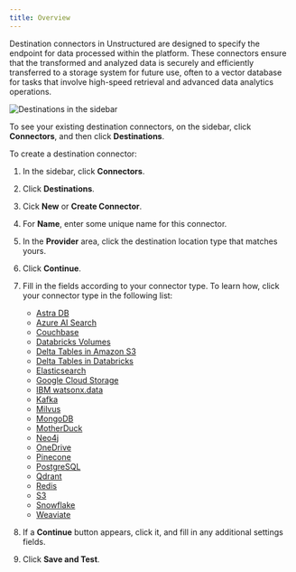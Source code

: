 ```yaml
---
title: Overview
---
```



<FirstTimeUIDestinationConnector />

Destination connectors in Unstructured are designed to specify the endpoint for data processed within the platform. These connectors ensure that the transformed and analyzed data is securely and efficiently transferred to a storage system for future use, often to a vector database for tasks that involve high-speed retrieval and advanced data analytics operations.

![Destinations in the sidebar](/img/ui/Destinations-Sidebar.png)

To see your existing destination connectors, on the sidebar, click **Connectors**, and then click **Destinations**.

To create a destination connector:

1. In the sidebar, click **Connectors**.
2. Click **Destinations**.
3. Cick **New** or **Create Connector**.
4. For **Name**, enter some unique name for this connector.
5. In the **Provider** area, click the destination location type that matches yours.
6. Click **Continue**.
7. Fill in the fields according to your connector type. To learn how, click your connector type in the following list:

   - [Astra DB](/ui/destinations/astradb)
   - [Azure AI Search](/ui/destinations/azure-ai-search)
   - [Couchbase](/ui/destinations/couchbase)
   - [Databricks Volumes](/ui/destinations/databricks-volumes)
   - [Delta Tables in Amazon S3](/ui/destinations/delta-table)
   - [Delta Tables in Databricks](/ui/destinations/databricks-delta-table)
   - [Elasticsearch](/ui/destinations/elasticsearch)
   - [Google Cloud Storage](/ui/destinations/google-cloud)
   - [IBM watsonx.data](/ui/destinations/ibm-watsonxdata)
   - [Kafka](/ui/destinations/kafka)
   - [Milvus](/ui/destinations/milvus)
   - [MongoDB](/ui/destinations/mongodb)
   - [MotherDuck](/ui/destinations/motherduck)
   - [Neo4j](/ui/destinations/neo4j)
   - [OneDrive](/ui/destinations/onedrive)
   - [Pinecone](/ui/destinations/pinecone)
   - [PostgreSQL](/ui/destinations/postgresql)
   - [Qdrant](/ui/destinations/qdrant)
   - [Redis](/ui/destinations/redis)
   - [S3](/ui/destinations/s3)
   - [Snowflake](/ui/destinations/snowflake)
   - [Weaviate](/ui/destinations/weaviate)
        
8. If a **Continue** button appears, click it, and fill in any additional settings fields.
9. Click **Save and Test**. 